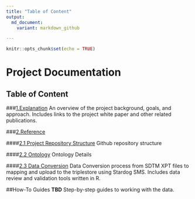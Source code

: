 ```yaml
---
title: "Table of Content"
output:
  md_document:
    variant: markdown_github

---
```


```r
knitr::opts_chunk$set(echo = TRUE)
```

# Project Documentation 
## Table of Content

###[1.Explanation](Explanation.md)
An overview of the project background, goals, and approach. Includes links to the project white paper and other related publications. 

###[2.Reference](Reference.md)

####[2.1 Project Repository Structure](Repository-Ref.md)
Github repository structure

####[2.2 Ontology](Ontology-Ref.md)
Ontology Details

####[2.3 Data Conversion](DataConversion-Ref.md)
Data Conversion process from SDTM XPT files to mapping and upload to the triplestore using Stardog SMS. Includes data review and validation tools written in R.


##How-To Guides  **TBD**
Step-by-step guides to working with the data.  




 
